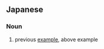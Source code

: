 ==Japanese==
{{ja-kanjitab|じょう|れい|yomi=on}}

===Noun===
{{ja-noun|じょうれい}}
# previous [[example]], above example
#: {{ja-usex|上例のように|じょうれい の よう に|as in the aforementioned example}}